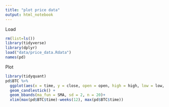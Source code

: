 ```yaml
---
title: "plot price data"
output: html_notebook
---
```


Load

```r
rm(list=ls())
library(tidyverse)
library(dplyr)
load("data/price_data.Rdata")
names(pd)
```


Plot

```r
library(tidyquant)  
pd$BTC %>%
  ggplot(aes(x = time, y = close, open = open, high = high, low = low, close = close)) +
  geom_candlestick() +
  geom_bbands(ma_fun = SMA, sd = 2, n = 20)+
  xlim(max(pd$BTC$time)-weeks(12), max(pd$BTC$time))
```

